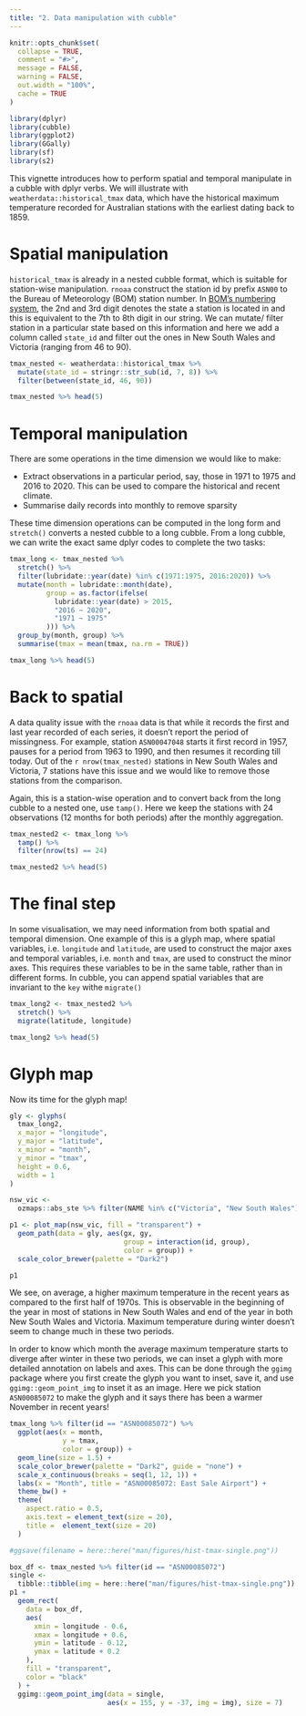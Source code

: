 ```yaml
---
title: "2. Data manipulation with cubble"
---
```


```r
knitr::opts_chunk$set(
  collapse = TRUE,
  comment = "#>",
  message = FALSE, 
  warning = FALSE,
  out.width = "100%", 
  cache = TRUE
)
```

```r
library(dplyr)
library(cubble)
library(ggplot2)
library(GGally)
library(sf)
library(s2)
```

This vignette introduces how to perform spatial and temporal manipulate in a cubble with dplyr verbs. We will illustrate with `weatherdata::historical_tmax` data, which have the historical maximum temperature recorded for Australian stations with the earliest dating back to 1859.

# Spatial manipulation 

`historical_tmax` is already in a nested cubble format, which is suitable for station-wise manipulation. `rnoaa` construct the station id by prefix `ASN00` to the Bureau of Meteorology (BOM) station number. In  [BOM's numbering system](http://www.bom.gov.au/climate/cdo/about/site-num.shtml), the 2nd and 3rd digit denotes the state a station is located in and this is equivalent to the 7th to 8th digit in our string. We can mutate/ filter station in a particular state based on this information and here we add a column called `state_id` and filter out the ones in New South Wales and Victoria (ranging from 46 to 90). 

```r
tmax_nested <- weatherdata::historical_tmax %>%
  mutate(state_id = stringr::str_sub(id, 7, 8)) %>%
  filter(between(state_id, 46, 90))

tmax_nested %>% head(5)
```

# Temporal manipulation 

There are some operations in the time dimension we would like to make:

  - Extract observations in a particular period, say, those in 1971 to 1975 and 2016 to 2020. This can be used to compare the historical and recent climate. 
  - Summarise daily records into monthly to remove sparsity
  
These time dimension operations can be computed in the long form and `stretch()` converts a nested cubble to a long cubble. From a long cubble, we can write the exact  same dplyr codes to complete the two tasks: 

```r
tmax_long <- tmax_nested %>%
  stretch() %>%
  filter(lubridate::year(date) %in% c(1971:1975, 2016:2020)) %>%
  mutate(month = lubridate::month(date),
         group = as.factor(ifelse(
           lubridate::year(date) > 2015,
           "2016 ~ 2020",
           "1971 ~ 1975"
         ))) %>%
  group_by(month, group) %>%
  summarise(tmax = mean(tmax, na.rm = TRUE))

tmax_long %>% head(5)
```

# Back to spatial

A data quality issue with the `rnoaa` data is that while it records the first and last year recorded of each series,  it doesn't report the period of missingness. For example, station `ASN00047048` starts it first record in 1957, pauses for a period from 1963 to 1990, and then resumes it recording till today. Out of the `r nrow(tmax_nested)` stations in New South Wales and Victoria, 7 stations have this issue and we would like to remove those stations from the comparison.

Again, this is a station-wise operation and to convert back from the long cubble to a nested one, use `tamp()`. Here we keep the stations with 24 observations (12 months for both periods) after the monthly aggregation.

```r
tmax_nested2 <- tmax_long %>%
  tamp() %>%
  filter(nrow(ts) == 24)

tmax_nested2 %>% head(5)
```


# The final step

In some visualisation, we may need information from both spatial and temporal dimension. One example of this is a glyph map, where spatial variables, i.e. `longitude` and `latitude`, are used to construct the major axes and temporal variables, i.e. `month` and `tmax`, are used to construct the minor axes. This requires these variables to be in the same table, rather than in different forms. In cubble, you can append spatial variables that are invariant to the `key` withe `migrate()`


```r
tmax_long2 <- tmax_nested2 %>%
  stretch() %>%
  migrate(latitude, longitude)

tmax_long2 %>% head(5)
```


# Glyph map

Now its time for the glyph map! 

```r
gly <- glyphs(
  tmax_long2,
  x_major = "longitude",
  y_major = "latitude",
  x_minor = "month",
  y_minor = "tmax",
  height = 0.6,
  width = 1
)

nsw_vic <-
  ozmaps::abs_ste %>% filter(NAME %in% c("Victoria", "New South Wales"))

p1 <- plot_map(nsw_vic, fill = "transparent") +
  geom_path(data = gly, aes(gx, gy,
                            group = interaction(id, group),
                            color = group)) +
  scale_color_brewer(palette = "Dark2")

p1
```

We see, on average, a higher maximum temperature in the recent years as compared to the first half of 1970s. This is observable in the beginning of the year in most of stations in New South Wales and end of the year in both New South Wales and Victoria. Maximum temperature during winter doesn't seem to change much in these two periods. 

In order to know which month the average maximum temperature starts to diverge after winter in these two periods, we can inset a glyph with more detailed annotation on labels and axes. This can be done through the `ggimg` package where you first create the glyph you want to inset, save it, and use `ggimg::geom_point_img` to inset it as an image. Here we pick station `ASN00085072` to make the glyph and it says there has been a warmer November in recent years!

```r
tmax_long %>% filter(id == "ASN00085072") %>%
  ggplot(aes(x = month,
             y = tmax,
             color = group)) +
  geom_line(size = 1.5) +
  scale_color_brewer(palette = "Dark2", guide = "none") +
  scale_x_continuous(breaks = seq(1, 12, 1)) +
  labs(x = "Month", title = "ASN00085072: East Sale Airport") +
  theme_bw() +
  theme(
    aspect.ratio = 0.5,
    axis.text = element_text(size = 20),
    title =  element_text(size = 20)
  )

#ggsave(filename = here::here("man/figures/hist-tmax-single.png"))
```

```r
box_df <- tmax_nested %>% filter(id == "ASN00085072")
single <-
  tibble::tibble(img = here::here("man/figures/hist-tmax-single.png"))
p1 +
  geom_rect(
    data = box_df,
    aes(
      xmin = longitude - 0.6,
      xmax = longitude + 0.6,
      ymin = latitude - 0.12,
      ymax = latitude + 0.2
    ),
    fill = "transparent",
    color = "black"
  ) +
  ggimg::geom_point_img(data = single,
                        aes(x = 155, y = -37, img = img), size = 7)
```

